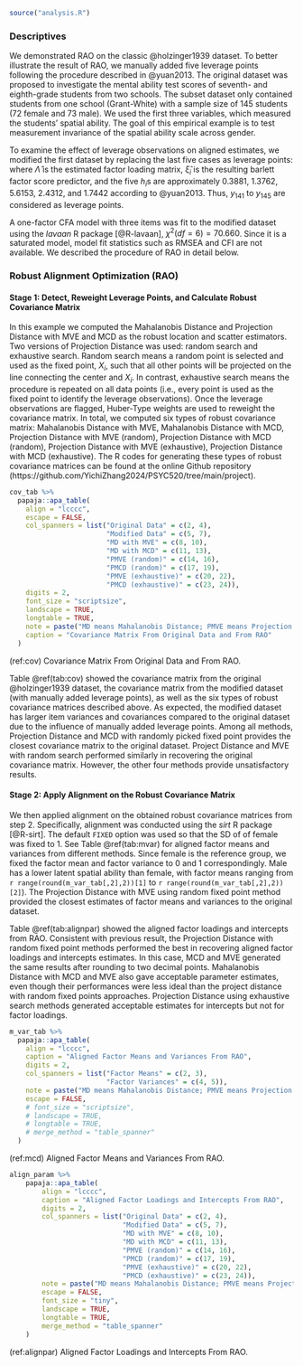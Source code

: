 ```r
source("analysis.R")
```

### Descriptives

We demonstrated RAO on the classic @holzinger1939 dataset. To better illustrate the result of RAO, we manually added five leverage points following the procedure described in @yuan2013. The original dataset was proposed to investigate the mental ability test scores of seventh- and eighth-grade students from two schools. The subset dataset only contained students from one school (Grant-White) with a sample size of 145 students (72 female and 73 male). We used the first three variables, which measured the students' spatial ability. The goal of this empirical example is to test measurement invariance of the spatial ability scale across gender.

To examine the effect of leverage observations on aligned estimates, we modified the first dataset by replacing the last five cases as leverage points:
\begin{equation}
y_{i}^{2} = y_{i}, i = 1,2,...,140;
\end{equation}
\begin{equation}
y_{i}^{2} = y_{i} + h_{i}\hat{\Lambda}\hat{\xi}_{i}, i = 141,...,145,
\end{equation}
where $\hat{\Lambda}$ is the estimated factor loading matrix, $\hat{\xi}_{i}$ is the resulting barlett factor score predictor, and the five $h_{i}$s are approximately 0.3881, 1.3762, 5.6153, 2.4312, and 1.7442 according to @yuan2013. Thus, $y_{141}$ to $y_{145}$ are considered as leverage points.

A one-factor CFA model with three items was fit to the modified dataset using the *lavaan* R package [@R-lavaan], $\chi^2(df = 6) = 70.660$. Since it is a saturated model, model fit statistics such as RMSEA and CFI are not available. We described the procedure of RAO in detail below.

### Robust Alignment Optimization (RAO) 

#### Stage 1: Detect, Reweight Leverage Points, and Calculate Robust Covariance Matrix

In this example we computed the Mahalanobis Distance and Projection Distance with MVE and MCD as the robust location and scatter estimators. Two versions of Projection Distance was used: random search and exhaustive search. Random search means a random point is selected and used as the fixed point, $X_{i}$, such that all other points will be projected on the line connecting the center and $X_{i}$. In contrast, exhaustive search means the procedure is repeated on all data points (i.e., every point is used as the fixed point to identify the leverage observations). Once the leverage observations are flagged, Huber-Type weights are used to reweight the covariance matrix. In total, we computed six types of robust covariance matrix: Mahalanobis Distance with MVE, Mahalanobis Distance with MCD, Projection Distance with MVE (random), Projection Distance with MCD (random), Projection Distance with MVE (exhaustive), Projection Distance with MCD (exhaustive). The R codes for generating these types of robust covariance matrices can be found at the online Github repository (https://github.com/YichiZhang2024/PSYC520/tree/main/project). 

```r
cov_tab %>%
  papaja::apa_table(
    align = "lcccc",    
    escape = FALSE,
    col_spanners = list("Original Data" = c(2, 4), 
                        "Modified Data" = c(5, 7),
                        "MD with MVE" = c(8, 10),
                        "MD with MCD" = c(11, 13),
                        "PMVE (random)" = c(14, 16),
                        "PMCD (random)" = c(17, 19),
                        "PMVE (exhaustive)" = c(20, 22),
                        "PMCD (exhaustive)" = c(23, 24)),
    digits = 2,
    font_size = "scriptsize",
    landscape = TRUE,
    longtable = TRUE,
    note = paste("MD means Mahalanobis Distance; PMVE means Projection Distance with MVE; PMCD means Projection Distance with MCD"),
    caption = "Covariance Matrix From Original Data and From RAO"
  )
```

(ref:cov) Covariance Matrix From Original Data and From RAO.

Table\ \@ref(tab:cov) showed the covariance matrix from the original @holzinger1939 dataset, the covariance matrix from the modified dataset (with manually added leverage points), as well as the six types of robust covariance matrices described above. As expected, the modified dataset has larger item variances and covariances compared to the original dataset due to the influence of manually added leverage points. Among all methods, Projection Distance and MCD with randomly picked fixed point provides the closest covariance matrix to the original dataset. Project Distance and MVE with random search performed similarly in recovering the original covariance matrix. However, the other four methods provide unsatisfactory results. 

<!-- One potential explanation is these methods are stringent in leverage points identification, so the reweighting process might  -->

#### Stage 2: Apply Alignment on the Robust Covariance Matrix

We then applied alignment on the obtained robust covariance matrices from step 2. Specifically, alignment was conducted using the *sirt* R package [@R-sirt]. The default `FIXED` option was used so that the SD of of female was fixed to 1. See Table\ \@ref(tab:mvar) for aligned factor means and variances from different methods. Since female is the reference group, we fixed the factor mean and factor variance to 0 and 1 correspondingly. Male has a lower latent spatial ability than female, with factor means ranging from `r range(round(m_var_tab[,2],2))[1]` to `r range(round(m_var_tab[,2],2))[2]`). The Projection Distance with MVE using random fixed point method provided the closest estimates of factor means and variances to the original dataset. 

Table\ \@ref(tab:alignpar) showed the aligned factor loadings and intercepts from RAO. Consistent with previous result, the Projection Distance with random fixed point methods performed the best in recovering aligned factor loadings and intercepts estimates. In this case, MCD and MVE generated the same results after rounding to two decimal points. Mahalanobis Distance with MCD and MVE also gave acceptable parameter estimates, even though their performances were less ideal than the project distance with random fixed points approaches. Projection Distance using exhaustive search methods generated acceptable estimates for intercepts but not for factor loadings.

```r
m_var_tab %>%
  papaja::apa_table(
    align = "lcccc",
    caption = "Aligned Factor Means and Variances From RAO",
    digits = 2,
    col_spanners = list("Factor Means" = c(2, 3), 
                        "Factor Variances" = c(4, 5)),
    note = paste("MD means Mahalanobis Distance; PMVE means Projection Distance with MVE; PMCD means Projection Distance with MCD"),
    escape = FALSE,
    # font_size = "scriptsize",
    # landscape = TRUE,
    # longtable = TRUE,
    # merge_method = "table_spanner"
  )
```
(ref:mcd) Aligned Factor Means and Variances From RAO.

```r
align_param %>%
    papaja::apa_table(
        align = "lcccc",
        caption = "Aligned Factor Loadings and Intercepts From RAO",
        digits = 2,
        col_spanners = list("Original Data" = c(2, 4), 
                            "Modified Data" = c(5, 7),
                            "MD with MVE" = c(8, 10),
                            "MD with MCD" = c(11, 13),
                            "PMVE (random)" = c(14, 16),
                            "PMCD (random)" = c(17, 19),
                            "PMVE (exhaustive)" = c(20, 22),
                            "PMCD (exhaustive)" = c(23, 24)),
        note = paste("MD means Mahalanobis Distance; PMVE means Projection Distance with MVE; PMCD means Projection Distance with MCD"),
        escape = FALSE,
        font_size = "tiny",
        landscape = TRUE,
        longtable = TRUE,
        merge_method = "table_spanner"
    )
```

(ref:alignpar) Aligned Factor Loadings and Intercepts From RAO.

